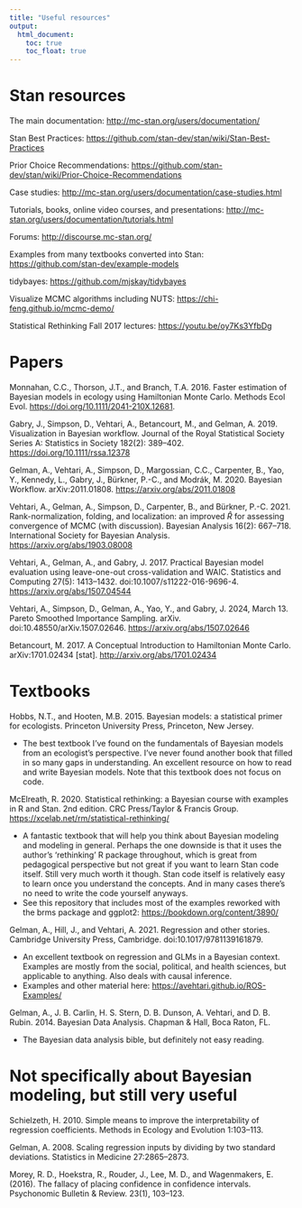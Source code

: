 ```yaml
---
title: "Useful resources"
output:
  html_document:
    toc: true
    toc_float: true
---
```


# Stan resources

The main documentation:
<http://mc-stan.org/users/documentation/>

Stan Best Practices:
<https://github.com/stan-dev/stan/wiki/Stan-Best-Practices>

Prior Choice Recommendations:
<https://github.com/stan-dev/stan/wiki/Prior-Choice-Recommendations>

Case studies:
<http://mc-stan.org/users/documentation/case-studies.html>

Tutorials, books, online video courses, and presentations:
<http://mc-stan.org/users/documentation/tutorials.html>

Forums:
<http://discourse.mc-stan.org/>

Examples from many textbooks converted into Stan:
<https://github.com/stan-dev/example-models>

tidybayes:
<https://github.com/mjskay/tidybayes>

Visualize MCMC algorithms including NUTS:
<https://chi-feng.github.io/mcmc-demo/>

Statistical Rethinking Fall 2017 lectures:
<https://youtu.be/oy7Ks3YfbDg>

# Papers

Monnahan, C.C., Thorson, J.T., and Branch, T.A. 2016. Faster estimation of Bayesian models in ecology using Hamiltonian Monte Carlo. Methods Ecol Evol. <https://doi.org/10.1111/2041-210X.12681>.

Gabry, J., Simpson, D., Vehtari, A., Betancourt, M., and Gelman, A. 2019. Visualization in Bayesian workflow. Journal of the Royal Statistical Society Series A: Statistics in Society 182(2): 389–402. <https://doi.org/10.1111/rssa.12378>

Gelman, A., Vehtari, A., Simpson, D., Margossian, C.C., Carpenter, B., Yao, Y., Kennedy, L., Gabry, J., Bürkner, P.-C., and Modrák, M. 2020. Bayesian Workflow. arXiv:2011.01808. <https://arxiv.org/abs/2011.01808>

Vehtari, A., Gelman, A., Simpson, D., Carpenter, B., and Bürkner, P.-C. 2021. Rank-normalization, folding, and localization: an improved $\hat{R}$ for assessing convergence of MCMC (with discussion). Bayesian Analysis 16(2): 667–718. International Society for Bayesian Analysis. <https://arxiv.org/abs/1903.08008>

Vehtari, A., Gelman, A., and Gabry, J. 2017. Practical Bayesian model evaluation using leave-one-out cross-validation and WAIC. Statistics and Computing 27(5): 1413–1432. doi:10.1007/s11222-016-9696-4. <https://arxiv.org/abs/1507.04544>

Vehtari, A., Simpson, D., Gelman, A., Yao, Y., and Gabry, J. 2024, March 13. Pareto Smoothed Importance Sampling. arXiv. doi:10.48550/arXiv.1507.02646. <https://arxiv.org/abs/1507.02646>

Betancourt, M. 2017. A Conceptual Introduction to Hamiltonian Monte Carlo. arXiv:1701.02434 [stat]. <http://arxiv.org/abs/1701.02434>

# Textbooks 

Hobbs, N.T., and Hooten, M.B. 2015. Bayesian models: a statistical primer for ecologists. Princeton University Press, Princeton, New Jersey.

- The best textbook I've found on the fundamentals of Bayesian models from an ecologist's perspective. I've never found another book that filled in so many gaps in understanding. An excellent resource on how to read and write Bayesian models. Note that this textbook does not focus on code. 

McElreath, R. 2020. Statistical rethinking: a Bayesian course with examples in R and Stan. 2nd edition. CRC Press/Taylor & Francis Group.
<https://xcelab.net/rm/statistical-rethinking/>

- A fantastic textbook that will help you think about Bayesian modeling and modeling in general. Perhaps the one downside is that it uses the author's 'rethinking' R package throughout, which is great from pedagogical perspective but not great if you want to learn Stan code itself. Still very much worth it though. Stan code itself is relatively easy to learn once you understand the concepts. And in many cases there's no need to write the code yourself anyways. 
- See this repository that includes most of the examples reworked with the brms package and ggplot2: <https://bookdown.org/content/3890/>

Gelman, A., Hill, J., and Vehtari, A. 2021. Regression and other stories. Cambridge University Press, Cambridge. doi:10.1017/9781139161879.

- An excellent textbook on regression and GLMs in a Bayesian context. Examples are mostly from the social, political, and health sciences, but applicable to anything. Also deals with causal inference.
- Examples and other material here: <https://avehtari.github.io/ROS-Examples/>

Gelman, A., J. B. Carlin, H. S. Stern, D. B. Dunson, A. Vehtari, and D. B. Rubin. 2014. Bayesian Data Analysis. Chapman & Hall, Boca Raton, FL.

- The Bayesian data analysis bible, but definitely not easy reading.

# Not specifically about Bayesian modeling, but still very useful

Schielzeth, H. 2010. Simple means to improve the interpretability of regression coefficients. Methods in Ecology and Evolution 1:103–113.

Gelman, A. 2008. Scaling regression inputs by dividing by two standard deviations. Statistics in Medicine 27:2865–2873.

Morey, R. D., Hoekstra, R., Rouder, J., Lee, M. D., and Wagenmakers, E. (2016). The fallacy of placing confidence in confidence intervals. Psychonomic Bulletin & Review. 23(1), 103–123.
